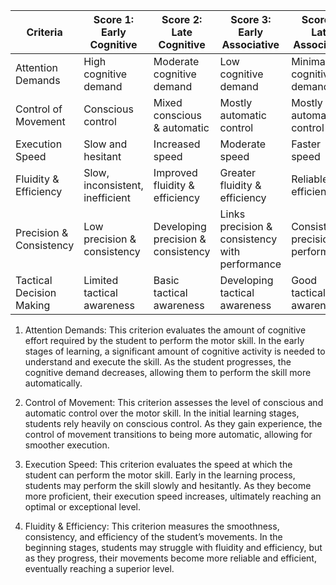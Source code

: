 | **Criteria**             | **Score 1: Early Cognitive**    | **Score 2: Late Cognitive**        | **Score 3: Early Associative**                 | **Score 4: Late Associative**      |
|-----------|-----------|-----------|-----------|-----------|
| Attention Demands        | High cognitive demand           | Moderate cognitive demand          | Low cognitive demand                           | Minimal cognitive demand           |
| Control of Movement      | Conscious control               | Mixed conscious & automatic        | Mostly automatic control                       | Mostly automatic control           |
| Execution Speed          | Slow and hesitant               | Increased speed                    | Moderate speed                                 | Faster speed                       |
| Fluidity & Efficiency    | Slow, inconsistent, inefficient | Improved fluidity & efficiency     | Greater fluidity & efficiency                  | Reliable, efficient                |
| Precision & Consistency  | Low precision & consistency     | Developing precision & consistency | Links precision & consistency with performance | Consistent precision & performance |
| Tactical Decision Making | Limited tactical awareness      | Basic tactical awareness           | Developing tactical awareness                  | Good tactical awareness            |

1.  Attention Demands: This criterion evaluates the amount of cognitive effort required by the student to perform the motor skill. In the early stages of learning, a significant amount of cognitive activity is needed to understand and execute the skill. As the student progresses, the cognitive demand decreases, allowing them to perform the skill more automatically.

2.  Control of Movement: This criterion assesses the level of conscious and automatic control over the motor skill. In the initial learning stages, students rely heavily on conscious control. As they gain experience, the control of movement transitions to being more automatic, allowing for smoother execution.

3.  Execution Speed: This criterion evaluates the speed at which the student can perform the motor skill. Early in the learning process, students may perform the skill slowly and hesitantly. As they become more proficient, their execution speed increases, ultimately reaching an optimal or exceptional level.

4.  Fluidity & Efficiency: This criterion measures the smoothness, consistency, and efficiency of the student's movements. In the beginning stages, students may struggle with fluidity and efficiency, but as they progress, their movements become more reliable and efficient, eventually reaching a superior level.
